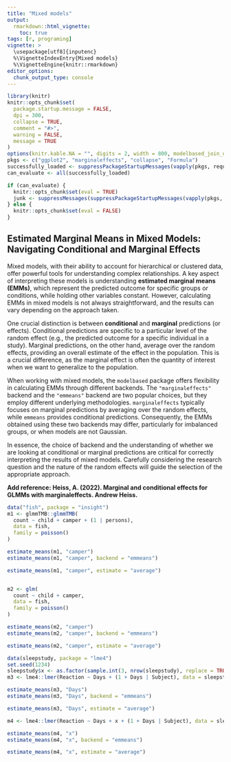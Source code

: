 ```yaml
---
title: "Mixed models"
output:
  rmarkdown::html_vignette:
    toc: true
tags: [r, programing]
vignette: >
  \usepackage[utf8]{inputenc}
  %\VignetteIndexEntry{Mixed models}
  %\VignetteEngine{knitr::rmarkdown}
editor_options:
  chunk_output_type: console
---
```


```r
library(knitr)
knitr::opts_chunk$set(
  package.startup.message = FALSE,
  dpi = 300,
  collapse = TRUE,
  comment = "#>",
  warning = FALSE,
  message = TRUE
)
options(knitr.kable.NA = "", digits = 2, width = 800, modelbased_join_dots = FALSE)
pkgs <- c("ggplot2", "marginaleffects", "collapse", "Formula")
successfully_loaded <- suppressPackageStartupMessages(vapply(pkgs, requireNamespace, FUN.VALUE = logical(1L), quietly = TRUE))
can_evaluate <- all(successfully_loaded)

if (can_evaluate) {
  knitr::opts_chunk$set(eval = TRUE)
  junk <- suppressMessages(suppressPackageStartupMessages(vapply(pkgs, require, FUN.VALUE = logical(1L), quietly = TRUE, character.only = TRUE)))
} else {
  knitr::opts_chunk$set(eval = FALSE)
}
```

## Estimated Marginal Means in Mixed Models: Navigating Conditional and Marginal Effects

Mixed models, with their ability to account for hierarchical or clustered data, offer powerful tools for understanding complex relationships. A key aspect of interpreting these models is understanding **estimated marginal means (EMMs)**, which represent the predicted outcome for specific groups or conditions, while holding other variables constant. However, calculating EMMs in mixed models is not always straightforward, and the results can vary depending on the approach taken.

One crucial distinction is between **conditional** and **marginal** predictions (or effects). Conditional predictions are specific to a particular level of the random effect (e.g., the predicted outcome for a specific individual in a study). Marginal predictions, on the other hand, average over the random effects, providing an overall estimate of the effect in the population. This is a crucial difference, as the marginal effect is often the quantity of interest when we want to generalize to the population.

When working with mixed models, the `modelbased` package offers flexibility in calculating EMMs through different backends. The `"marginaleffects"` backend and the `"emmeans"` backend are two popular choices, but they employ different underlying methodologies. `marginaleffects` typically focuses on marginal predictions by averaging over the random effects, while `emmeans` provides conditional predictions. Consequently, the EMMs obtained using these two backends may differ, particularly for imbalanced groups, or when models are not Gaussian.

In essence, the choice of backend and the understanding of whether we are looking at conditional or marginal predictions are critical for correctly interpreting the results of mixed models. Carefully considering the research question and the nature of the random effects will guide the selection of the appropriate approach.

**Add reference: Heiss, A. (2022). Marginal and conditional effects for GLMMs with marginaleffects. Andrew Heiss. \doi{10.59350/xwnfm-x1827}**

```r
data("fish", package = "insight")
m1 <- glmmTMB::glmmTMB(
  count ~ child + camper + (1 | persons),
  data = fish,
  family = poisson()
)

estimate_means(m1, "camper")
estimate_means(m1, "camper", backend = "emmeans")

estimate_means(m1, "camper", estimate = "average")


m2 <- glm(
  count ~ child + camper,
  data = fish,
  family = poisson()
)

estimate_means(m2, "camper")
estimate_means(m2, "camper", backend = "emmeans")

estimate_means(m2, "camper", estimate = "average")

data(sleepstudy, package = "lme4")
set.seed(1234)
sleepstudy$x <- as.factor(sample.int(3, nrow(sleepstudy), replace = TRUE))
m3 <- lme4::lmer(Reaction ~ Days + (1 + Days | Subject), data = sleepstudy)

estimate_means(m3, "Days")
estimate_means(m3, "Days", backend = "emmeans")

estimate_means(m3, "Days", estimate = "average")

m4 <- lme4::lmer(Reaction ~ Days + x + (1 + Days | Subject), data = sleepstudy)

estimate_means(m4, "x")
estimate_means(m4, "x", backend = "emmeans")

estimate_means(m4, "x", estimate = "average")

```
